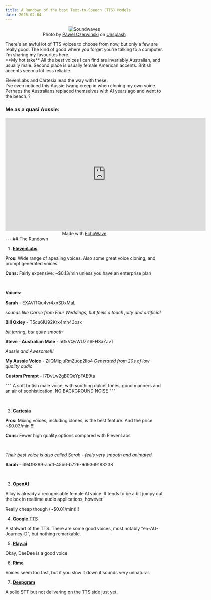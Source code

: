 ```yaml
---
title: A Rundown of the best Text-to-Speech (TTS) Models
date: 2025-02-04
---
```


<div align="center">
    <figure>
        <img src="/images/tts.jpg" alt="Soundwaves" />
        <figcaption>Photo by <a href="https://unsplash.com/@pawel_czerwinski?utm_content=creditCopyText&utm_medium=referral&utm_source=unsplash">Pawel Czerwinski</a> on <a href="https://unsplash.com/photos/a-black-background-with-a-blue-wave-of-light-eybM9n4yrpE?utm_content=creditCopyText&utm_medium=referral&utm_source=unsplash">Unsplash</a></figcaption>
    </figure>
</div>
There's an awful lot of TTS voices to choose from now, but only a few are really good. The kind of good where you forget you're talking to a computer. I'm sharing my favourites here.
<br />
**My hot take**
All the best voices I can find are invariably Australian, and usually male. Second place is usually female American accents. British accents seem a lot less reliable.

ElevenLabs and Cartesia lead the way with these.
<br />
I've even noticed this Aussie twang creep in when cloning my own voice. Perhaps the Australians replaced themselves with AI years ago and went to the beach..?

### Me as a quasi Aussie:

<div align="center">
    <iframe title="vimeo-player" src="https://player.vimeo.com/video/1053445851?h=56c454d63b" width="640" height="360" frameborder="0"    allowfullscreen></iframe>
    <figcaption>Made with <a href="https://echowave.io/">EchoWave</a></figcaption>
</div>
---
## The Rundown

1. [**ElevenLabs**](https://elevenlabs.io/)

**Pros:** Wide range of apealing voices. Also some great voice cloning, and prompt generated voices.

**Cons:** Fairly expensive: ~$0.13/min unless you have an enterprise plan

<br />

**Voices:**

**Sarah** - EXAVITQu4vr4xnSDxMaL

*sounds like Carrie from Four Weddings, but feels a touch jolty and artificial*

**Bill Oxley** - T5cu6IU92Krx4mh43osx

*bit jarring, but quite smooth*

**Steve - Australian Male** - aGkVQvWUZi16EH8aZJvT

*Aussie and Awesome!!!*

**My Aussie Voice** - ZilQMipjuRmZuop2IIo4
*Generated from 20s of low quality audio*

**Custom Prompt** - I7DvLw2gB0QeYpFAE9ta

"""
A soft british male voice, with soothing dulcet tones, good manners and an air of sophistication.
NO BACKGROUND NOISE
"""

<br />

2. [**Cartesia**](https://cartesia.ai/)

**Pros:** Mixing voices, including clones, is the best feature. And the price ~$0.03/min !!!

**Cons:** Fewer high quality options compared with ElevenLabs

<br />

*Their best voice is also called Sarah - feels very smooth and animated.*

**Sarah** - 694f9389-aac1-45b6-b726-9d9369183238

<br />

3. [**OpenAI**](https://platform.openai.com/docs/guides/text-to-speech)

Alloy is already a recognisable female AI voice. It tends to be a bit jumpy out the box in realtime audio applications, however.

Really cheap though (~$0.01/min)!!!

4. [**Google** TTS](https://cloud.google.com/text-to-speech)

A stalwart of the TTS. There are some good voices, most notably "en-AU-Journey-D", but nothing remarkable.

5. [**Play.ai**](https://play.ai/)

Okay, DeeDee is a good voice.

6. [**Rime**](https://www.rime.ai/)

Voices seem too fast, but if you slow it down it sounds very unnatural.


7. [**Deepgram**](https://www.deepgram.com/text-to-speech)

A solid STT but not delivering on the TTS side just yet.